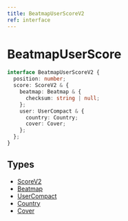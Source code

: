 ```yaml
---
title: BeatmapUserScoreV2
ref: interface
---
```


# BeatmapUserScore

```ts
interface BeatmapUserScoreV2 {
  position: number;
  score: ScoreV2 & {
    beatmap: Beatmap & {
      checksum: string | null;
    };
    user: UserCompact & {
      country: Country;
      cover: Cover;
    };
  };
}
```

## Types

- [ScoreV2](/references/score-v2)
- [Beatmap](/references/beatmap)
- [UserCompact](/references/user-compact)
- [Country](/references/country)
- [Cover](/references/cover)
